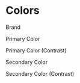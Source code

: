 <!-- Colors.stories.mdx -->


<Meta title="Colors" />

<style>{`
  .subheading {
    font-weight: 800;
    font-size: 14px;
    color: #999;
    letter-spacing: 6px;
    line-height: 1.5;
    text-transform: uppercase;
    margin: 40px 0 2rem;
  }

  .colorblocks {
    display: flex;
    flex-direction: row;
  }

  .colorblock {
    width: 25%;
  }

  .colorblock-name {
    font-weight: 800;
    margin: 0 0 0.5rem;
  }

  .colorblock-color {
    border: 4px solid #fff;
    border-radius: 10px;
    height: 160px;
    outline: 1px solid #000;
    width: 160px;
  }
`}</style>

# Colors

<div className="subheading">Brand</div>

<div className="colorblocks">
<div className="colorblock">
  <p className="colorblock-name">Primary Color</p>

  <div className="colorblock-color" style={{ backgroundColor: 'var(--msk-color-primary)' }}></div>
</div>

<div className="colorblock">
  <p className="colorblock-name">Primary Color (Contrast)</p>

  <div className="colorblock-color" style={{ backgroundColor: 'var(--msk-color-primary-alt)' }}></div>
</div>

<div className="colorblock">
  <p className="colorblock-name">Secondary Color</p>

  <div className="colorblock-color" style={{ backgroundColor: 'var(--msk-color-secondary)' }}></div>
</div>

<div className="colorblock">
  <p className="colorblock-name">Secondary Color (Contrast)</p>

  <div className="colorblock-color" style={{ backgroundColor: 'var(--msk-color-secondary-alt)' }}></div>
</div>
</div>
